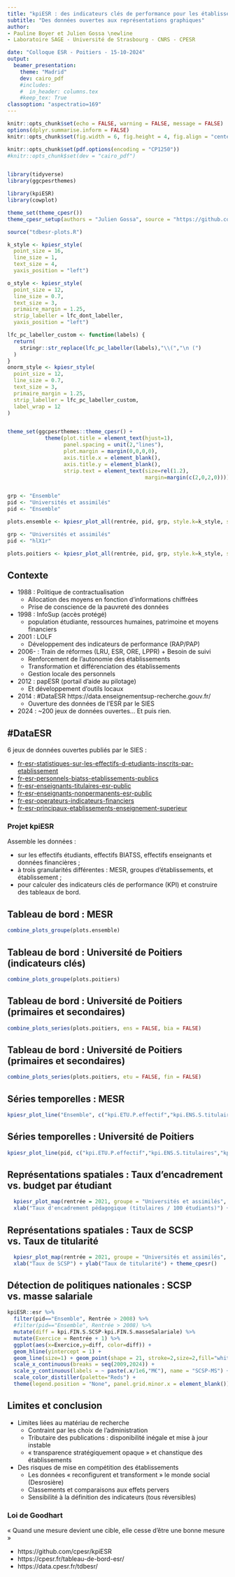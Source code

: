 ```yaml
---
title: "kpiESR : des indicateurs clés de performance pour les établissements de l’ESR"
subtitle: "Des données ouvertes aux représentations graphiques"
author: 
- Pauline Boyer et Julien Gossa \newline
- Laboratoire SAGE - Université de Strasbourg - CNRS - CPESR

date: "Colloque ESR - Poitiers - 15-10-2024"
output: 
  beamer_presentation:
    theme: "Madrid"
    dev: cairo_pdf
    #includes:
    #  in_header: columns.tex
    #keep_tex: True
classoption: "aspectratio=169"
---
```


```r
knitr::opts_chunk$set(echo = FALSE, warning = FALSE, message = FALSE)
options(dplyr.summarise.inform = FALSE)
knitr::opts_chunk$set(fig.width = 6, fig.height = 4, fig.align = "center", out.width="100%", fig.retina = 2)

knitr::opts_chunk$set(pdf.options(encoding = "CP1250"))
#knitr::opts_chunk$set(dev = "cairo_pdf")


library(tidyverse)
library(ggcpesrthemes)

library(kpiESR)
library(cowplot)

theme_set(theme_cpesr())
theme_cpesr_setup(authors = "Julien Gossa", source = "https://github.com/cpesr/RFC/")
```

```r
source("tdbesr-plots.R")

k_style <- kpiesr_style(
  point_size = 16,
  line_size = 1,
  text_size = 4,
  yaxis_position = "left")

o_style <- kpiesr_style(
  point_size = 12,
  line_size = 0.7,
  text_size = 3,
  primaire_margin = 1.25,
  strip_labeller = lfc_dont_labeller,
  yaxis_position = "left")

lfc_pc_labeller_custom <- function(labels) {
  return(
    stringr::str_replace(lfc_pc_labeller(labels),"\\(","\n (")
  )
}
onorm_style <- kpiesr_style(
  point_size = 12,
  line_size = 0.7,
  text_size = 3,
  primaire_margin = 1.25,
  strip_labeller = lfc_pc_labeller_custom,
  label_wrap = 12
)


theme_set(ggcpesrthemes::theme_cpesr() + 
            theme(plot.title = element_text(hjust=1),
                  panel.spacing = unit(2,"lines"), 
                  plot.margin = margin(0,0,0,0),
                  axis.title.x = element_blank(),
                  axis.title.y = element_blank(),
                  strip.text = element_text(size=rel(1.2), 
                                            margin=margin(c(2,0,2,0)))))


grp <- "Ensemble"
pid <- "Universités et assimilés"
pid <- "Ensemble"

plots.ensemble <- kpiesr_plot_all(rentrée, pid, grp, style.k=k_style, style.o=o_style, style.o.norm = onorm_style)

grp <- "Universités et assimilés"
pid <- "hlX1r"

plots.poitiers <- kpiesr_plot_all(rentrée, pid, grp, style.k=k_style, style.o=o_style, style.o.norm = onorm_style)
```

## Contexte

- 1988 : Politique de contractualisation
  - Allocation des moyens en fonction d'informations chiffrées
  - Prise de conscience de la pauvreté des données
- 1998 : InfoSup (accès protégé)
  - population étudiante, ressources humaines, patrimoine et moyens financiers
- 2001 : LOLF
  - Développement des indicateurs de performance (RAP/PAP)
- 2006- : Train de réformes (LRU, ESR, ORE, LPPR) + Besoin de suivi
  - Renforcement de l'autonomie des établissements 
  - Transformation et différenciation des établissements 
  - Gestion locale des personnels
- 2012 : papESR (portail d'aide au pilotage)
  - Et développement d'outils locaux
- 2014 : #DataESR https://data.enseignementsup-recherche.gouv.fr/ 
  - Ouverture des données de l'ESR par le SIES
- 2024 : ~200 jeux de données ouvertes... Et puis rien.

## #DataESR

6 jeux de données ouvertes publiés par le SIES :

- [fr-esr-statistiques-sur-les-effectifs-d-etudiants-inscrits-par-etablissement](https://data.enseignementsup-recherche.gouv.fr/explore/dataset/fr-esr-statistiques-sur-les-effectifs-d-etudiants-inscrits-par-etablissement)
- [fr-esr-personnels-biatss-etablissements-publics](https://data.enseignementsup-recherche.gouv.fr/explore/dataset/fr-esr-personnels-biatss-etablissements-publics)
- [fr-esr-enseignants-titulaires-esr-public](https://data.enseignementsup-recherche.gouv.fr/explore/dataset/fr-esr-enseignants-titulaires-esr-public/)
- [fr-esr-enseignants-nonpermanents-esr-public](https://data.enseignementsup-recherche.gouv.fr/explore/dataset/fr-esr-enseignants-nonpermanents-esr-public/information/)
- [fr-esr-operateurs-indicateurs-financiers](https://data.enseignementsup-recherche.gouv.fr/explore/dataset/fr-esr-operateurs-indicateurs-financiers/information/)
- [fr-esr-principaux-etablissements-enseignement-superieur](https://data.enseignementsup-recherche.gouv.fr/explore/dataset/fr-esr-principaux-etablissements-enseignement-superieur/information/?disjunctive.type_d_etablissement)


### Projet kpiESR 

Assemble les données :

- sur les effectifs étudiants, effectifs BIATSS, effectifs enseignants et données financières ;
- à trois granularités différentes : MESR, groupes d'établissements, et établissement ;
- pour calculer des indicateurs clés de performance (KPI) et construire des tableaux de bord.
 

## Tableau de bord : MESR

```r
combine_plots_groupe(plots.ensemble)
```

## Tableau de bord : Université de Poitiers (indicateurs clés)

```r
combine_plots_groupe(plots.poitiers)
```

## Tableau de bord : Université de Poitiers (primaires et secondaires)

```r
combine_plots_series(plots.poitiers, ens = FALSE, bia = FALSE)
```


## Tableau de bord : Université de Poitiers (primaires et secondaires)

```r
combine_plots_series(plots.poitiers, etu = FALSE, fin = FALSE)
```


## Séries temporelles : MESR

```r
kpiesr_plot_line("Ensemble", c("kpi.ETU.P.effectif","kpi.ENS.S.titulaires","kpi.K.ensPetu"), val = "evolution") + scale_x_continuous(breaks = seq(2013, 2021, 2), limits = c(2013, 2021))
```

## Séries temporelles : Université de Poitiers

```r
kpiesr_plot_line(pid, c("kpi.ETU.P.effectif","kpi.ENS.S.titulaires","kpi.K.ensPetu"), val = "evolution") + scale_x_continuous(breaks = seq(2013, 2021, 2), limits = c(2013, 2021))
```


## Représentations spatiales : Taux d'encadrement vs. budget par étudiant

```r
  kpiesr_plot_map(rentrée = 2021, groupe = "Universités et assimilés", id = "Université de Strasbourg", xvar="kpi.K.ensPetu", yvar="kpi.K.resPetu") + 
  xlab("Taux d'encadrement pédagogique (titulaires / 100 étudiants)") + ylab("Budget par étudiant (€)") + theme_cpesr()
```

## Représentations spatiales : Taux de SCSP vs. Taux de titularité

```r
  kpiesr_plot_map(rentrée = 2021, groupe = "Universités et assimilés", id = "Université de Strasbourg", xvar="kpi.K.dotPres", yvar="kpi.K.titPper") + 
  xlab("Taux de SCSP") + ylab("Taux de titularité") + theme_cpesr()
```

## Détection de politiques nationales : SCSP vs. masse salariale

```r
kpiESR::esr %>%
  filter(pid=="Ensemble", Rentrée > 2008) %>%
  #filter(pid=="Ensemble", Rentrée > 2008) %>%
  mutate(diff = kpi.FIN.S.SCSP-kpi.FIN.S.masseSalariale) %>% 
  mutate(Exercice = Rentrée + 1) %>%
  ggplot(aes(x=Exercice,y=diff, color=diff)) +
  geom_hline(yintercept = 1) +
  geom_line(size=1) + geom_point(shape = 21, stroke=2,size=2,fill="white") +
  scale_x_continuous(breaks = seq(2009,2024)) +
  scale_y_continuous(labels = ~ paste(.x/1e6,"M€"), name = "SCSP-MS") +
  scale_color_distiller(palette="Reds") +
  theme(legend.position = "None", panel.grid.minor.x = element_blank())
```


## Limites et conclusion

- Limites liées au matériau de recherche 
  - Contraint par les choix de l'administration
  - Tributaire des publications : disponibilité inégale et mise à jour instable
  - « transparence stratégiquement opaque » et chanstique des établissements

- Des risques de mise en compétition des établissements
  - Les données « reconfigurent et transforment » le monde social (Desrosière)
  - Classements et comparaisons aux effets pervers
  - Sensibilité à la définition des indicateurs (tous réversibles)
  

::: {.block}
### Loi de Goodhart

\centering

  « Quand une mesure devient une cible, elle cesse d'être une bonne mesure »
:::

- https://github.com/cpesr/kpiESR
- https://cpesr.fr/tableau-de-bord-esr/
- https://data.cpesr.fr/tdbesr/
  